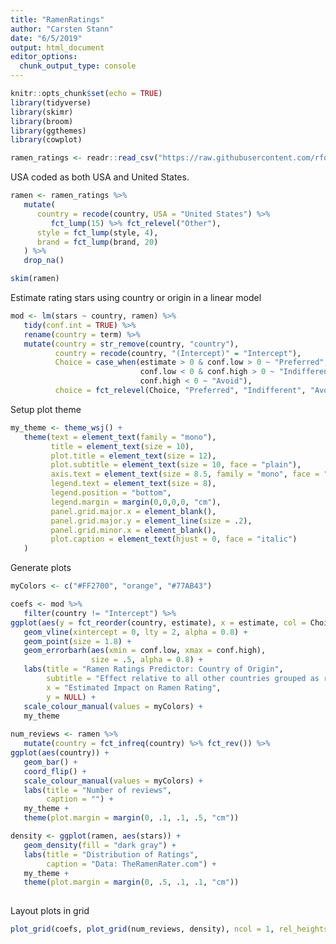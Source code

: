 ```yaml
---
title: "RamenRatings"
author: "Carsten Stann"
date: "6/5/2019"
output: html_document
editor_options: 
  chunk_output_type: console
---
```


```r
knitr::opts_chunk$set(echo = TRUE)
library(tidyverse)
library(skimr)
library(broom)
library(ggthemes)
library(cowplot)
```

```r
ramen_ratings <- readr::read_csv("https://raw.githubusercontent.com/rfordatascience/tidytuesday/master/data/2019/2019-06-04/ramen_ratings.csv")

```

USA coded as both USA and United States.
```r
ramen <- ramen_ratings %>%
   mutate(
      country = recode(country, USA = "United States") %>% 
         fct_lump(15) %>% fct_relevel("Other"),
      style = fct_lump(style, 4),
      brand = fct_lump(brand, 20)
   ) %>%
   drop_na()

skim(ramen)
```

Estimate rating stars using country or origin in a linear model
```r
mod <- lm(stars ~ country, ramen) %>%
   tidy(conf.int = TRUE) %>%
   rename(country = term) %>% 
   mutate(country = str_remove(country, "country"), 
          country = recode(country, "(Intercept)" = "Intercept"),
          Choice = case_when(estimate > 0 & conf.low > 0 ~ "Preferred",
                             conf.low < 0 & conf.high > 0 ~ "Indifferent",
                             conf.high < 0 ~ "Avoid"),
          choice = fct_relevel(Choice, "Preferred", "Indifferent", "Avoid"))
```

Setup plot theme
```r
my_theme <- theme_wsj() +
   theme(text = element_text(family = "mono"), 
         title = element_text(size = 10),
         plot.title = element_text(size = 12),
         plot.subtitle = element_text(size = 10, face = "plain"),
         axis.text = element_text(size = 8.5, family = "mono", face = "plain"),
         legend.text = element_text(size = 8),
         legend.position = "bottom",
         legend.margin = margin(0,0,0,0, "cm"),
         panel.grid.major.x = element_blank(),
         panel.grid.major.y = element_line(size = .2),
         panel.grid.minor.x = element_blank(),
         plot.caption = element_text(hjust = 0, face = "italic")
   )
```

Generate plots
```r
myColors <- c("#FF2700", "orange", "#77AB43")

coefs <- mod %>% 
   filter(country != "Intercept") %>% 
ggplot(aes(y = fct_reorder(country, estimate), x = estimate, col = Choice)) +
   geom_vline(xintercept = 0, lty = 2, alpha = 0.8) +
   geom_point(size = 1.8) +
   geom_errorbarh(aes(xmin = conf.low, xmax = conf.high), 
                  size = .5, alpha = 0.8) +
   labs(title = "Ramen Ratings Predictor: Country of Origin",
        subtitle = "Effect relative to all other countries grouped as reference level",
        x = "Estimated Impact on Ramen Rating", 
        y = NULL) +
   scale_colour_manual(values = myColors) +
   my_theme
 
num_reviews <- ramen %>% 
   mutate(country = fct_infreq(country) %>% fct_rev()) %>% 
ggplot(aes(country)) + 
   geom_bar() +
   coord_flip() +
   scale_colour_manual(values = myColors) +
   labs(title = "Number of reviews",
        caption = "") +
   my_theme + 
   theme(plot.margin = margin(0, .1, .1, .5, "cm"))

density <- ggplot(ramen, aes(stars)) +
   geom_density(fill = "dark gray") + 
   labs(title = "Distribution of Ratings",
        caption = "Data: TheRamenRater.com") + 
   my_theme + 
   theme(plot.margin = margin(0, .5, .1, .1, "cm"))
         
```

Layout plots in grid
```r
plot_grid(coefs, plot_grid(num_reviews, density), ncol = 1, rel_heights = c(1.45, 1))
```



